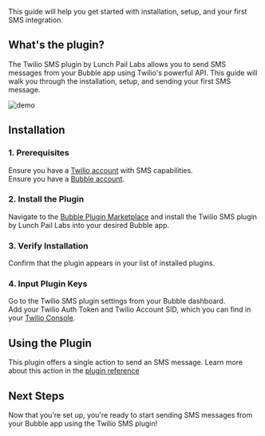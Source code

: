 
This guide will help you get started with installation, setup, and your first SMS integration.

## What's the plugin?

The Twilio SMS plugin by Lunch Pail Labs allows you to send SMS messages from your Bubble app using Twilio's powerful API. This guide will walk you through the installation, setup, and sending your first SMS message.

![demo](https://res.cloudinary.com/dpfmaccxx/image/upload/v1728496716/twilio_sms_d80ydu.gif)

## Installation

### 1. Prerequisites

Ensure you have a [Twilio account](https://www.twilio.com/try-twilio) with SMS capabilities.  
Ensure you have a [Bubble account](https://bubble.io/login?mode=signup).

### 2. Install the Plugin

Navigate to the [Bubble Plugin Marketplace](https://bubble.io/plugin/twilio-sms-by-lunch-pail-labs) and install the Twilio SMS plugin by Lunch Pail Labs into your desired Bubble app.

### 3. Verify Installation

Confirm that the plugin appears in your list of installed plugins.

### 4. Input Plugin Keys

Go to the Twilio SMS plugin settings from your Bubble dashboard.  
Add your Twilio Auth Token and Twilio Account SID, which you can find in your [Twilio Console](https://www.twilio.com/console).

## Using the Plugin

This plugin offers a single action to send an SMS message. Learn more about this action in the [plugin reference](/bubble/twilio-sms/send-sms)

## Next Steps

Now that you're set up, you're ready to start sending SMS messages from your Bubble app using the Twilio SMS plugin!

<twilioFooter />
